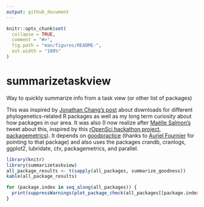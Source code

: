 ```yaml
---
output: github_document
---
```


<!-- README.md is generated from README.Rmd. Please edit that file -->

```r
knitr::opts_chunk$set(
  collapse = TRUE,
  comment = "#>",
  fig.path = "man/figures/README-",
  out.width = "100%"
)
```
# summarizetaskview


Way to quickly summarize info from a task view (or other list of packages)

This was inspired by [Jonathan Chang's post](https://jonathanchang.org/blog/what-r-package-for-phylogenetics-is-the-most-popular/) about downloads for different phylogenetics-related R packages as well as my long term curiosity about how packages in our area. It was also (I now realize after [Maëlle Salmon's](https://twitter.com/ma_salmon) tweet about this, inspired by this [rOpenSci hackathon project, packagemetrics](https://github.com/ropenscilabs/packagemetrics)). It depends on [goodpractice](https://cran.r-project.org/web/packages/goodpractice/vignettes/goodpractice.html) (thanks to [Auriel Fournier](https://twitter.com/RallidaeRule) for pointing to that package) and also uses the packages crandb, cranlogs, ggplot2, lubridate, ctv, packagemetrics, and parallel.



```r
library(knitr)
library(summarizetaskview)
all_package_results <- t(sapply(all_packages, summarize_goodness))
kable(all_package_results)
```

```r
for (package.index in seq_along(all_packages)) {
  print(suppressWarnings(plot_package_check(all_packages[[package.index]])))
}
```
